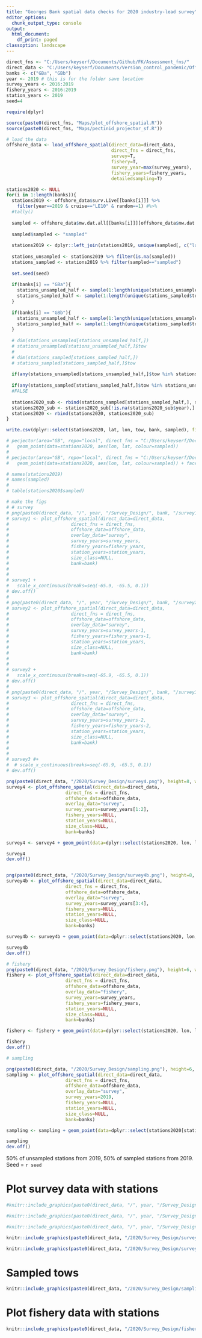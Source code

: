 ```yaml
---
title: "Georges Bank spatial data checks for 2020 industry-lead survey"
editor_options:
  chunk_output_type: console
output:
  html_document:
    df_print: paged
classoption: landscape
---
```


```r
direct_fns <- "C:/Users/keyserf/Documents/Github/FK/Assessment_fns/"
direct_data <- "C:/Users/keyserf/Documents/Version_control_pandemic/Offshore/Assessment/"
banks <- c("GBa", "GBb")
year <- 2019 # this is for the folder save location
survey_years <- 2016:2019
fishery_years <- 2016:2019
station_years <- 2019
seed=4

require(dplyr)

source(paste0(direct_fns, "Maps/plot_offshore_spatial.R"))
source(paste0(direct_fns, "Maps/pectinid_projector_sf.R"))
```

```r
# load the data
offshore_data <- load_offshore_spatial(direct_data=direct_data,
                                       direct_fns = direct_fns,
                                       survey=T,
                                       fishery=T,
                                       survey_year=max(survey_years),
                                       fishery_years=fishery_years, 
                                       detailedsampling=T)

stations2020 <- NULL
for(i in 1:length(banks)){
  stations2019 <- offshore_data$surv.Live[[banks[i]]] %>%
    filter(year==2019 & cruise=="LE10" & random==1) #%>%
  #tally()
  
  sampled <- offshore_data$mw.dat.all[[banks[i]]][offshore_data$mw.dat.all[[banks[i]]]$year==2019,]
  
  sampled$sampled <- "sampled"
  
  stations2019 <- dplyr::left_join(stations2019, unique(sampled[, c("lat", "lon", "sampled")]), by=c("lat", "lon"))
  
  stations_unsampled <- stations2019 %>% filter(is.na(sampled))
  stations_sampled <- stations2019 %>% filter(sampled=="sampled")
  
  set.seed(seed)
  
  if(banks[i] == "GBa"){
    stations_unsampled_half <- sample(1:length(unique(stations_unsampled$tow)), size = 50)
    stations_sampled_half <- sample(1:length(unique(stations_sampled$tow)), size = 50)
  }
  
  if(banks[i] == "GBb"){
    stations_unsampled_half <- sample(1:length(unique(stations_unsampled$tow)), size = 7)
    stations_sampled_half <- sample(1:length(unique(stations_sampled$tow)), size = 8)
  }
  
  # dim(stations_unsampled[stations_unsampled_half,])
  # stations_unsampled[stations_unsampled_half,]$tow
  # 
  # dim(stations_sampled[stations_sampled_half,])
  # stations_sampled[stations_sampled_half,]$tow
  
  if(any(stations_unsampled[stations_unsampled_half,]$tow %in% stations_sampled[stations_sampled_half,]$tow)) print("broken, change seed and try again")
  
  if(any(stations_sampled[stations_sampled_half,]$tow %in% stations_unsampled[stations_unsampled_half,]$tow)) print("broken, change seed and try again")
  #FALSE
  
  stations2020_sub <- rbind(stations_sampled[stations_sampled_half,], stations_unsampled[stations_unsampled_half,])
  stations2020_sub <- stations2020_sub[!is.na(stations2020_sub$year),]
  stations2020 <- rbind(stations2020, stations2020_sub)
}

write.csv(dplyr::select(stations2020, lat, lon, tow, bank, sampled), file = "C:/Users/keyserf/Documents/Version_control_pandemic/Offshore/Survey/2020/stations2020_proposed_FK.csv")

# pecjector(area="GB", repo="local", direct_fns = "C:/Users/keyserf/Documents/GitHub/FK/Assessment_fns/") + 
#   geom_point(data=stations2020, aes(lon, lat, colour=sampled))
# 
# pecjector(area="GB", repo="local", direct_fns = "C:/Users/keyserf/Documents/GitHub/FK/Assessment_fns/") + 
#   geom_point(data=stations2020, aes(lon, lat, colour=sampled)) + facet_wrap(~sampled)

# names(stations2019)
# names(sampled)
# 
# table(stations2020$sampled)

# make the figs
# # survey
# png(paste0(direct_data, "/", year, "/Survey_Design/", bank, "/survey1.png"), height=6, width=12, units="in", res=400)
# survey1 <- plot_offshore_spatial(direct_data=direct_data,
#                       direct_fns = direct_fns,
#                       offshore_data=offshore_data,
#                       overlay_data="survey",
#                       survey_years=survey_years,
#                       fishery_years=fishery_years,
#                       station_years=station_years,
#                       size_class=NULL,
#                       bank=bank)
# 
# 
# survey1 + 
#   scale_x_continuous(breaks=seq(-65.9, -65.5, 0.1))
# dev.off()
# 
# png(paste0(direct_data, "/", year, "/Survey_Design/", bank, "/survey2.png"), height=6, width=12, units="in", res=400)
# survey2 <- plot_offshore_spatial(direct_data=direct_data,
#                       direct_fns = direct_fns,
#                       offshore_data=offshore_data,
#                       overlay_data="survey",
#                       survey_years=survey_years-1,
#                       fishery_years=fishery_years-1,
#                       station_years=station_years,
#                       size_class=NULL,
#                       bank=bank)
# 
# 
# survey2 + 
#   scale_x_continuous(breaks=seq(-65.9, -65.5, 0.1))
# dev.off()
# 
# png(paste0(direct_data, "/", year, "/Survey_Design/", bank, "/survey3.png"), height=6, width=12, units="in", res=400)
# survey3 <- plot_offshore_spatial(direct_data=direct_data,
#                       direct_fns = direct_fns,
#                       offshore_data=offshore_data,
#                       overlay_data="survey",
#                       survey_years=survey_years-2,
#                       fishery_years=fishery_years-2,
#                       station_years=station_years,
#                       size_class=NULL,
#                       bank=bank)
# 
# 
# survey3 #+ 
#  # scale_x_continuous(breaks=seq(-65.9, -65.5, 0.1))
# dev.off()

png(paste0(direct_data, "/2020/Survey_Design/survey4.png"), height=8, width=18, units="in", res=400)
survey4 <- plot_offshore_spatial(direct_data=direct_data,
                      direct_fns = direct_fns,
                      offshore_data=offshore_data,
                      overlay_data="survey",
                      survey_years=survey_years[1:2],
                      fishery_years=NULL,
                      station_years=NULL,
                      size_class=NULL,
                      bank=banks)

survey4 <- survey4 + geom_point(data=dplyr::select(stations2020, lon, lat), aes(lon, lat), shape=21, colour="black", fill="white", size=2)

survey4 
dev.off()


png(paste0(direct_data, "/2020/Survey_Design/survey4b.png"), height=8, width=18, units="in", res=400)
survey4b <- plot_offshore_spatial(direct_data=direct_data,
                      direct_fns = direct_fns,
                      offshore_data=offshore_data,
                      overlay_data="survey",
                      survey_years=survey_years[3:4],
                      fishery_years=NULL,
                      station_years=NULL,
                      size_class=NULL,
                      bank=banks)

survey4b <- survey4b + geom_point(data=dplyr::select(stations2020, lon, lat), aes(lon, lat), shape=21, colour="black", fill="white", size=2)

survey4b 
dev.off()

# fishery
png(paste0(direct_data, "/2020/Survey_Design/fishery.png"), height=6, width=12, units="in", res=400)
fishery <- plot_offshore_spatial(direct_data=direct_data,
                      direct_fns = direct_fns,
                      offshore_data=offshore_data,
                      overlay_data="fishery",
                      survey_years=survey_years,
                      fishery_years=fishery_years,
                      station_years=NULL,
                      size_class=NULL,
                      bank=banks)

fishery <- fishery + geom_point(data=dplyr::select(stations2020, lon, lat), aes(lon, lat), shape=21, colour="black", fill="white", size=2)

fishery 
dev.off()

# sampling

png(paste0(direct_data, "/2020/Survey_Design/sampling.png"), height=6, width=12, units="in", res=400)
sampling <- plot_offshore_spatial(direct_data=direct_data,
                      direct_fns = direct_fns,
                      offshore_data=offshore_data,
                      overlay_data="survey",
                      survey_years=2019,
                      fishery_years=NULL,
                      station_years=NULL,
                      size_class=NULL,
                      bank=banks)

sampling <- sampling + geom_point(data=dplyr::select(stations2020[stations2020$sampled=="sampled",], lon, lat), aes(lon, lat), shape=21, colour="black", fill="white", size=2)

sampling 
dev.off()


```

50% of unsampled stations from 2019, 50% of sampled stations from 2019. Seed = `r seed`

# Plot survey data with stations
```r
#knitr::include_graphics(paste0(direct_data, "/", year, "/Survey_Design/", bank, "/survey1.png"))
```

```r
#knitr::include_graphics(paste0(direct_data, "/", year, "/Survey_Design/", bank, "/survey2.png"))
```

```r
#knitr::include_graphics(paste0(direct_data, "/", year, "/Survey_Design/", bank, "/survey3.png"))
```

```r
knitr::include_graphics(paste0(direct_data, "/2020/Survey_Design/survey4.png"))
```

```r
knitr::include_graphics(paste0(direct_data, "/2020/Survey_Design/survey4b.png"))
```

# Sampled tows

```r
knitr::include_graphics(paste0(direct_data, "/2020/Survey_Design/sampling.png"))
```

# Plot fishery data with stations
```r
knitr::include_graphics(paste0(direct_data, "/2020/Survey_Design/fishery.png"))
```

